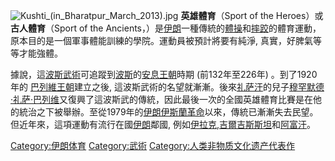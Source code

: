 [[File:Kushti_(in_Bharatpur_March_2013).jpg|thumb]]
'''英雄體育'''（Sport of the Heroes）或 '''古人體育'''（Sport of the Ancients，{{lang-fa|Varzesh-e Pahlavani}}）是[[伊朗|伊朗]]一種傳統的[[體操|體操]]和[[摔跤|摔跤]]的體育運動，原本目的是一個軍事體能訓練的學院。運動員被預計將要有純淨, 真實，好脾氣等等才能強體。

據說，這[[波斯|波斯]][[武術|武術]]可追蹤到[[波斯|波斯]]的[[安息_(国家)|安息王朝]]時期 (前132年至226年) 。到了1920年的 [[巴列維王朝|巴列維王朝]]建立之後, 這波斯武術的名望就漸漸。後來[[礼萨汗|礼萨汗]]的兒子[[穆罕默德·礼萨·巴列维|穆罕默德·礼萨·巴列维]]又復興了這波斯武的傳統，因此最後一次的全國英雄體育比賽是在他的統治之下被舉辦。至從1979年的[[伊朗伊斯蘭革命|伊朗伊斯蘭革命]]以來，傳統已漸漸失去民望。但近年來，這項運動有流行在國[[伊朗|伊朗]]鄰國, 例如[[伊拉克|伊拉克]],[[吉爾吉斯斯坦|吉爾吉斯斯坦]]和[[阿富汗|阿富汗]]。

[[Category:伊朗体育|Category:伊朗体育]]
[[Category:武術|Category:武術]]
[[Category:人类非物质文化遗产代表作|Category:人类非物质文化遗产代表作]]